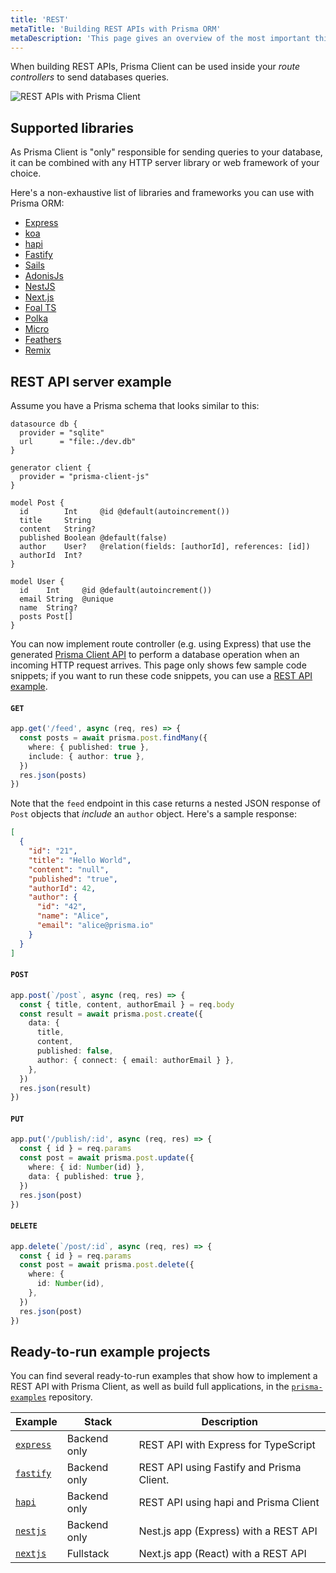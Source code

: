 ```yaml
---
title: 'REST'
metaTitle: 'Building REST APIs with Prisma ORM'
metaDescription: 'This page gives an overview of the most important things when building REST APIs with Prisma. It shows practical examples and the supported libraries.'
---
```


<TopBlock>

When building REST APIs, Prisma Client can be used inside your _route controllers_ to send databases queries.

![REST APIs with Prisma Client](../100-introduction/prisma-rest-apis.png)

</TopBlock>

## Supported libraries

As Prisma Client is "only" responsible for sending queries to your database, it can be combined with any HTTP server library or web framework of your choice.

Here's a non-exhaustive list of libraries and frameworks you can use with Prisma ORM:

- [Express](https://expressjs.com/)
- [koa](https://koajs.com/)
- [hapi](https://hapi.dev/)
- [Fastify](https://fastify.dev/)
- [Sails](https://sailsjs.com/)
- [AdonisJs](https://adonisjs.com/)
- [NestJS](https://nestjs.com/)
- [Next.js](https://nextjs.org/)
- [Foal TS](https://foalts.org/)
- [Polka](https://github.com/lukeed/polka)
- [Micro](https://github.com/zeit/micro)
- [Feathers](https://feathersjs.com/)
- [Remix](https://remix.run/)

## REST API server example

Assume you have a Prisma schema that looks similar to this:

```prisma
datasource db {
  provider = "sqlite"
  url      = "file:./dev.db"
}

generator client {
  provider = "prisma-client-js"
}

model Post {
  id        Int     @id @default(autoincrement())
  title     String
  content   String?
  published Boolean @default(false)
  author    User?   @relation(fields: [authorId], references: [id])
  authorId  Int?
}

model User {
  id    Int     @id @default(autoincrement())
  email String  @unique
  name  String?
  posts Post[]
}
```

You can now implement route controller (e.g. using Express) that use the generated [Prisma Client API](/orm/prisma-client) to perform a database operation when an incoming HTTP request arrives. This page only shows few sample code snippets; if you want to run these code snippets, you can use a [REST API example](https://pris.ly/e/ts/rest-express).

#### `GET`

```ts
app.get('/feed', async (req, res) => {
  const posts = await prisma.post.findMany({
    where: { published: true },
    include: { author: true },
  })
  res.json(posts)
})
```

Note that the `feed` endpoint in this case returns a nested JSON response of `Post` objects that _include_ an `author` object. Here's a sample response:

```json
[
  {
    "id": "21",
    "title": "Hello World",
    "content": "null",
    "published": "true",
    "authorId": 42,
    "author": {
      "id": "42",
      "name": "Alice",
      "email": "alice@prisma.io"
    }
  }
]
```

#### `POST`

```ts
app.post(`/post`, async (req, res) => {
  const { title, content, authorEmail } = req.body
  const result = await prisma.post.create({
    data: {
      title,
      content,
      published: false,
      author: { connect: { email: authorEmail } },
    },
  })
  res.json(result)
})
```

#### `PUT`

```ts
app.put('/publish/:id', async (req, res) => {
  const { id } = req.params
  const post = await prisma.post.update({
    where: { id: Number(id) },
    data: { published: true },
  })
  res.json(post)
})
```

#### `DELETE`

```ts
app.delete(`/post/:id`, async (req, res) => {
  const { id } = req.params
  const post = await prisma.post.delete({
    where: {
      id: Number(id),
    },
  })
  res.json(post)
})
```

## Ready-to-run example projects

You can find several ready-to-run examples that show how to implement a REST API with Prisma Client, as well as build full applications, in the [`prisma-examples`](https://github.com/prisma/prisma-examples/) repository.

| **Example**                                                                                                                   | **Stack**    | **Description**                                |
| ----------------------------------------------------------------------------------------------------------------------------- | ------------ | ---------------------------------------------- |
| [`express`](https://pris.ly/e/ts/rest-express)                               | Backend only | REST API with Express for TypeScript           |
| [`fastify`](https://pris.ly/e/ts/rest-fastify)                               | Backend only | REST API using Fastify and Prisma Client.      |
| [`hapi`](https://pris.ly/e/ts/rest-hapi)                                     | Backend only | REST API using hapi and Prisma Client          |
| [`nestjs`](https://pris.ly/e/ts/rest-nestjs)                                 | Backend only | Nest.js app (Express) with a REST API          |
| [`nextjs`](https://pris.ly/e/orm/nextjs)                                     | Fullstack    | Next.js app (React) with a REST API            |
